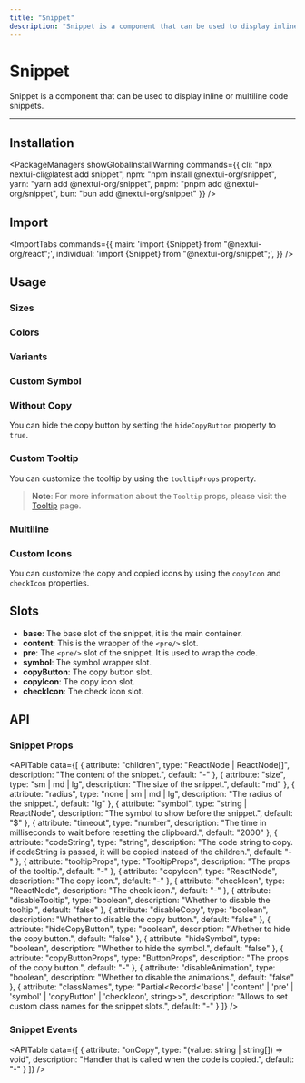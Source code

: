```yaml
---
title: "Snippet"
description: "Snippet is a component that can be used to display inline or multiline code snippets."
---
```



# Snippet

Snippet is a component that can be used to display inline or multiline code snippets.

<ComponentLinks component="snippet" />

---

<CarbonAd/>

## Installation

<PackageManagers
  showGlobalInstallWarning
  commands={{
    cli: "npx nextui-cli@latest add snippet",
    npm: "npm install @nextui-org/snippet",
    yarn: "yarn add @nextui-org/snippet",
    pnpm: "pnpm add @nextui-org/snippet",
    bun: "bun add @nextui-org/snippet"
  }}
/>


## Import

<ImportTabs
  commands={{
    main: 'import {Snippet} from "@nextui-org/react";',
    individual: 'import {Snippet} from "@nextui-org/snippet";',
  }}
/>

## Usage

<CodeDemo title="Snippet" files={snippetContent.usage} />

### Sizes

<CodeDemo title="Sizes" files={snippetContent.sizes} />

### Colors

<CodeDemo title="Colors" files={snippetContent.colors} />

### Variants

<CodeDemo title="Variants" files={snippetContent.variants} />

### Custom Symbol

<CodeDemo title="Custom Symbol" files={snippetContent.symbol} />

### Without Copy

You can hide the copy button by setting the `hideCopyButton` property to `true`.

<CodeDemo title="Without Copy" files={snippetContent.withoutCopy} />

### Custom Tooltip

You can customize the tooltip by using the `tooltipProps` property.

<CodeDemo title="Custom Tooltip" highlightedLines="7-10" files={snippetContent.customTooltip} />

> **Note**: For more information about the `Tooltip` props, please visit the [Tooltip](/docs/components/tooltip) page.

### Multiline

<CodeDemo title="Multiline" files={snippetContent.multiline} />

### Custom Icons

You can customize the copy and copied icons by using the `copyIcon` and `checkIcon` properties.

<CodeDemo title="Custom Icons" highlightedLines="9-10" files={snippetContent.customIcons} />

## Slots

- **base**: The base slot of the snippet, it is the main container.
- **content**: This is the wrapper of the `<pre/>` slot.
- **pre**: The `<pre/>` slot of the snippet. It is used to wrap the code.
- **symbol**: The symbol wrapper slot.
- **copyButton**: The copy button slot.
- **copyIcon**: The copy icon slot.
- **checkIcon**: The check icon slot.

<Spacer y={4} />

## API

### Snippet Props

<APITable
  data={[
    {
      attribute: "children",
      type: "ReactNode | ReactNode[]",
      description: "The content of the snippet.",
      default: "-"
    },
    {
      attribute: "size", 
      type: "sm | md | lg",
      description: "The size of the snippet.",
      default: "md"
    },
    {
      attribute: "radius",
      type: "none | sm | md | lg",
      description: "The radius of the snippet.",
      default: "lg"
    },
    {
      attribute: "symbol",
      type: "string | ReactNode",
      description: "The symbol to show before the snippet.",
      default: "$"
    },
    {
      attribute: "timeout",
      type: "number",
      description: "The time in milliseconds to wait before resetting the clipboard.",
      default: "2000"
    },
    {
      attribute: "codeString",
      type: "string",
      description: "The code string to copy. if codeString is passed, it will be copied instead of the children.",
      default: "-"
    },
    {
      attribute: "tooltipProps",
      type: "TooltipProps",
      description: "The props of the tooltip.",
      default: "-"
    },
    {
      attribute: "copyIcon",
      type: "ReactNode",
      description: "The copy icon.",
      default: "-"
    },
    {
      attribute: "checkIcon",
      type: "ReactNode", 
      description: "The check icon.",
      default: "-"
    },
    {
      attribute: "disableTooltip",
      type: "boolean",
      description: "Whether to disable the tooltip.",
      default: "false"
    },
    {
      attribute: "disableCopy",
      type: "boolean",
      description: "Whether to disable the copy button.",
      default: "false"
    },
    {
      attribute: "hideCopyButton",
      type: "boolean",
      description: "Whether to hide the copy button.",
      default: "false"
    },
    {
      attribute: "hideSymbol",
      type: "boolean",
      description: "Whether to hide the symbol.",
      default: "false"
    },
    {
      attribute: "copyButtonProps",
      type: "ButtonProps",
      description: "The props of the copy button.",
      default: "-"
    },
    {
      attribute: "disableAnimation",
      type: "boolean",
      description: "Whether to disable the animations.",
      default: "false"
    },
    {
      attribute: "classNames",
      type: "Partial<Record<'base' | 'content' | 'pre' | 'symbol' | 'copyButton' | 'checkIcon', string>>",
      description: "Allows to set custom class names for the snippet slots.",
      default: "-"
    }
  ]}
/>

### Snippet Events

<APITable
  data={[
    {
      attribute: "onCopy",
      type: "(value: string | string[]) => void",
      description: "Handler that is called when the code is copied.",
      default: "-"
    }
  ]}
/>
